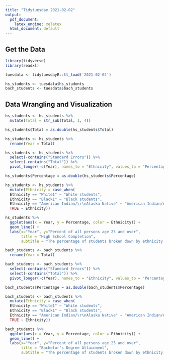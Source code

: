 ```yaml
---
title: "Tidytuesday 2021-02-02"
output:
  pdf_document:
    latex_engine: xelatex
  html_document: default
---
```


## Get the Data

```r
library(tidyverse)
library(readxl)

tuesdata <- tidytuesdayR::tt_load('2021-02-02')

hs_students <- tuesdata$hs_students
bach_students <- tuesdata$bach_students

```


## Data Wrangling and Visualization

```r
hs_students <- hs_students %>%
  mutate(Total = str_sub(Total, 1, 4))

hs_students$Total = as.double(hs_students$Total)

hs_students <- hs_students %>%
  rename(Year = Total)

hs_students <- hs_students %>%
  select(-contains("Standard Errors")) %>%
  select(-contains("Total")) %>%
  pivot_longer(-c(Year), names_to = "Ethnicity", values_to = "Percentage") 

hs_students$Percentage = as.double(hs_students$Percentage)

hs_students <- hs_students %>%
  mutate(Ethnicity = case_when(
  Ethnicity == "White1" ~ "White students",
  Ethnicity == "Black1" ~ "Black students",
  Ethnicity == "American Indian/\r\nAlaska Native" ~ "American Indian/Alaska Native",
  TRUE ~ Ethnicity))

hs_students %>%
  ggplot(aes(x = Year, y = Percentage, color = Ethnicity)) +
  geom_line() +
  labs(x="Year", y="Percent of all persons age 25 and over",
       title = "High School Completion",
       subtitle = "The percentage of students broken down by ethnicity, aged 25\n and over who have graduated HS from 1910 to 2016.")

bach_students <- bach_students %>%
  rename(Year = Total)

bach_students <- bach_students %>%
  select(-contains("Standard Errors")) %>%
  select(-contains("Total")) %>%
  pivot_longer(-c(Year), names_to = "Ethnicity", values_to = "Percentage") 

bach_students$Percentage = as.double(bach_students$Percentage)

bach_students <- bach_students %>%
  mutate(Ethnicity = case_when(
  Ethnicity == "White1" ~ "White students",
  Ethnicity == "Black1" ~ "Black students",
  Ethnicity == "American Indian/\r\nAlaska Native" ~ "American Indian/Alaska Native",
  TRUE ~ Ethnicity))

bach_students %>%
  ggplot(aes(x = Year, y = Percentage, color = Ethnicity)) +
  geom_line() +
  labs(x="Year", y="Percent of all persons age 25 and over",
       title = "Bachelor's Degree Attainment",
       subtitle = "The percentage of students broken down by ethnicity, aged 25\n and over who have achieved a bachelor's degree from 1910 to 2016.")

```

